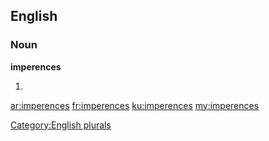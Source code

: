 ==English==

===Noun===
'''imperences'''

# {{plural of|imperence}}

[[Category:English plurals]]

[[ar:imperences]]
[[fr:imperences]]
[[ku:imperences]]
[[my:imperences]]